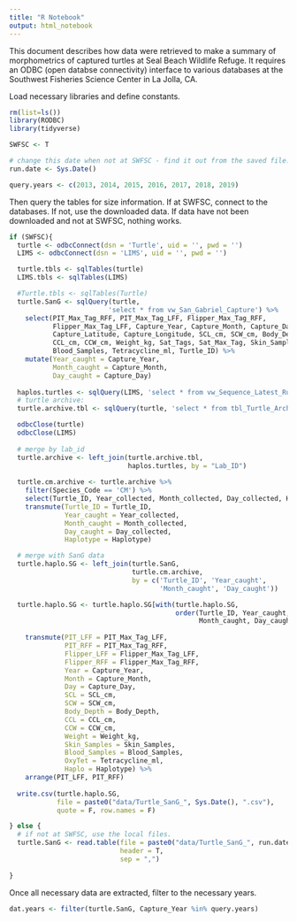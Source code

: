 ```yaml
---
title: "R Notebook"
output: html_notebook
---
```


This document describes how data were retrieved to make a summary of morphometrics of captured turtles at Seal Beach Wildlife Refuge.  It requires an ODBC (open databse connectivity) interface to various databases at the Southwest Fisheries Science Center in La Jolla, CA. 

Load necessary libraries and define constants. 
```r
rm(list=ls())
library(RODBC)
library(tidyverse)

SWFSC <- T

# change this date when not at SWFSC - find it out from the saved file.
run.date <- Sys.Date()

query.years <- c(2013, 2014, 2015, 2016, 2017, 2018, 2019)

```

Then query the tables for size information. If at SWFSC, connect to the databases. If not, use the downloaded data.  If data have not been downloaded and not at SWFSC, nothing works.  

```r
if (SWFSC){
  turtle <- odbcConnect(dsn = 'Turtle', uid = '', pwd = '')
  LIMS <- odbcConnect(dsn = 'LIMS', uid = '', pwd = '')

  turtle.tbls <- sqlTables(turtle)
  LIMS.tbls <- sqlTables(LIMS)

  #Turtle.tbls <- sqlTables(Turtle)
  turtle.SanG <- sqlQuery(turtle,
                         'select * from vw_San_Gabriel_Capture') %>%
    select(PIT_Max_Tag_RFF, PIT_Max_Tag_LFF, Flipper_Max_Tag_RFF,
           Flipper_Max_Tag_LFF, Capture_Year, Capture_Month, Capture_Day, 
           Capture_Latitude, Capture_Longitude, SCL_cm, SCW_cm, Body_Depth, 
           CCL_cm, CCW_cm, Weight_kg, Sat_Tags, Sat_Max_Tag, Skin_Samples,
           Blood_Samples, Tetracycline_ml, Turtle_ID) %>%
    mutate(Year_caught = Capture_Year,
           Month_caught = Capture_Month,
           Day_caught = Capture_Day)
  
  haplos.turtles <- sqlQuery(LIMS, 'select * from vw_Sequence_Latest_Run')
  # turtle archive:
  turtle.archive.tbl <- sqlQuery(turtle, 'select * from tbl_Turtle_Archive')

  odbcClose(turtle)
  odbcClose(LIMS)
  
  # merge by lab_id
  turtle.archive <- left_join(turtle.archive.tbl,
                              haplos.turtles, by = "Lab_ID")
  
  turtle.cm.archive <- turtle.archive %>%
    filter(Species_Code == 'CM') %>%
    select(Turtle_ID, Year_collected, Month_collected, Day_collected, Haplotype) %>%
    transmute(Turtle_ID = Turtle_ID,
              Year_caught = Year_collected,
              Month_caught = Month_collected,
              Day_caught = Day_collected,
              Haplotype = Haplotype)

  # merge with SanG data
  turtle.haplo.SG <- left_join(turtle.SanG,
                               turtle.cm.archive,
                               by = c('Turtle_ID', 'Year_caught',
                                      'Month_caught', 'Day_caught'))

  turtle.haplo.SG <- turtle.haplo.SG[with(turtle.haplo.SG,
                                          order(Turtle_ID, Year_caught,
                                                Month_caught, Day_caught)),] %>%
    
    transmute(PIT_LFF = PIT_Max_Tag_LFF,
              PIT_RFF = PIT_Max_Tag_RFF,
              Flipper_LFF = Flipper_Max_Tag_LFF,
              Flipper_RFF = Flipper_Max_Tag_RFF,
              Year = Capture_Year,
              Month = Capture_Month,
              Day = Capture_Day,
              SCL = SCL_cm,
              SCW = SCW_cm,
              Body_Depth = Body_Depth,
              CCL = CCL_cm,
              CCW = CCW_cm,
              Weight = Weight_kg,
              Skin_Samples = Skin_Samples,
              Blood_Samples = Blood_Samples,
              OxyTet = Tetracycline_ml,
              Haplo = Haplotype) %>%
    arrange(PIT_LFF, PIT_RFF)
  
  write.csv(turtle.haplo.SG,
            file = paste0("data/Turtle_SanG_", Sys.Date(), ".csv"),
            quote = F, row.names = F)

} else {
  # if not at SWFSC, use the local files.
  turtle.SanG <- read.table(file = paste0("data/Turtle_SanG_", run.date, ".csv"),
                            header = T,
                            sep = ",")
  
}

```

Once all necessary data are extracted, filter to the necessary years.

```r
dat.years <- filter(turtle.SanG, Capture_Year %in% query.years)


```

